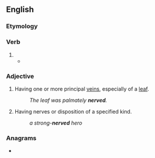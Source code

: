 ==English==

===Etymology===
{{suffix|nerve|ed|lang=en}}

===Verb===
{{head|en|verb form}}

# {{en-past of|nerve}}
#* {{quote-journal|lang=en|date=July 25, 1994 |author=Jack Winter |work=The New Yorker 
|title=How I met my wife 
|passage=It was concerting to see that she was communicado, and it '''nerved''' me that she was interested in a pareil like me, sight seen. }}

===Adjective===
{{en-adj}}

# {{lb|en|botany|often|in combination}} Having one or more principal [[veins]], especially of a [[leaf]].
#: ''The leaf was palmately '''nerved'''.''
# {{lb|en|in combination}} Having nerves or disposition of a specified kind.
#: ''a strong-'''nerved''' hero''

===Anagrams===
* {{anagrams|en|a=deenrv|Denver|Verden|vender}}